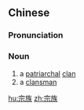 ==Chinese==
{{zh-forms}}

===Pronunciation===
{{zh-pron
|m=zōngzú
|c=zung1 zuk6
|h=pfs=chûng-chhu̍k
|mn=chong-cho̍k
|cat=n
}}

===Noun===
{{zh-noun}}

# a [[patriarchal]] [[clan]]
# a [[clansman]]

[[hu:宗族]]
[[zh:宗族]]